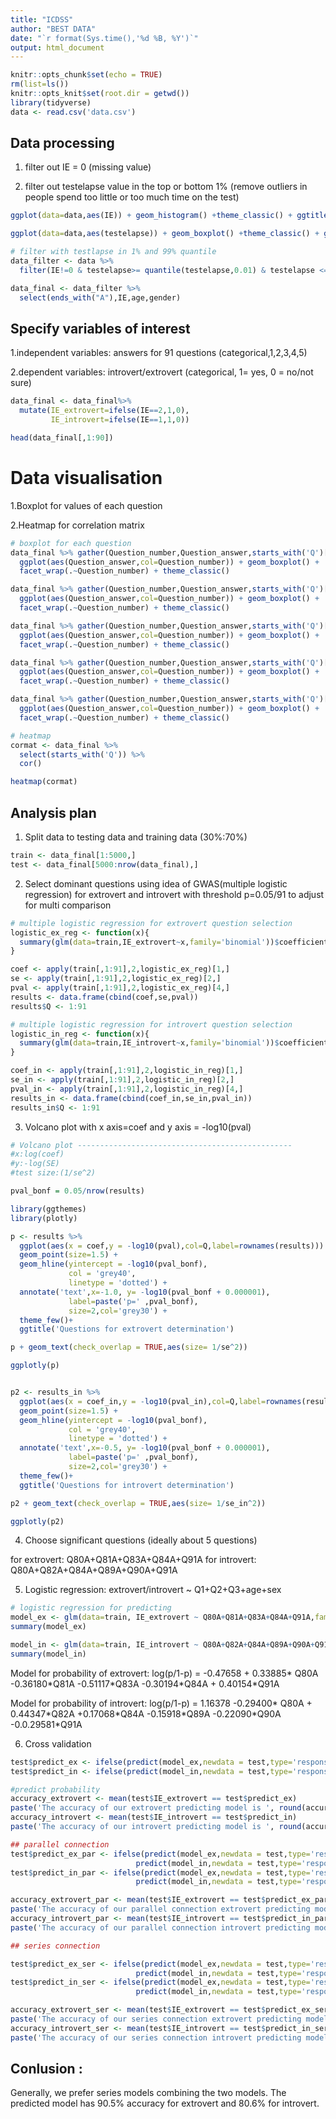 ```yaml
---
title: "ICDSS"
author: "BEST DATA"
date: "`r format(Sys.time(),'%d %B, %Y')`"
output: html_document
---
```


```r
knitr::opts_chunk$set(echo = TRUE)
rm(list=ls())
knitr::opts_knit$set(root.dir = getwd())
library(tidyverse)
data <- read.csv('data.csv')
```

## Data processing

1. filter out IE = 0 (missing value)

2. filter out testelapse value in the top or bottom 1% (remove outliers in people spend too little or too much time on the test)

```r
ggplot(data=data,aes(IE)) + geom_histogram() +theme_classic() + ggtitle('IE value distribution')

ggplot(data=data,aes(testelapse)) + geom_boxplot() +theme_classic() + ggtitle('Test Elapse and Outliers')

# filter with testlapse in 1% and 99% quantile
data_filter <- data %>%
  filter(IE!=0 & testelapse>= quantile(testelapse,0.01) & testelapse <= quantile(testelapse,0.99) )

data_final <- data_filter %>%
  select(ends_with("A"),IE,age,gender)
```

## Specify variables of interest

1.independent variables:  answers for  91 questions (categorical,1,2,3,4,5)

2.dependent variables: introvert/extrovert (categorical, 1= yes, 0 = no/not sure)
```r
data_final <- data_final%>%
  mutate(IE_extrovert=ifelse(IE==2,1,0),
         IE_introvert=ifelse(IE==1,1,0))

head(data_final[,1:90])
```

# Data visualisation

1.Boxplot for values of each question

2.Heatmap for correlation matrix
```r
# boxplot for each question
data_final %>% gather(Question_number,Question_answer,starts_with('Q')[1:20]) %>%
  ggplot(aes(Question_answer,col=Question_number)) + geom_boxplot() + 
  facet_wrap(.~Question_number) + theme_classic()

data_final %>% gather(Question_number,Question_answer,starts_with('Q')[21:40]) %>%
  ggplot(aes(Question_answer,col=Question_number)) + geom_boxplot() + 
  facet_wrap(.~Question_number) + theme_classic()

data_final %>% gather(Question_number,Question_answer,starts_with('Q')[41:60]) %>%
  ggplot(aes(Question_answer,col=Question_number)) + geom_boxplot() + 
  facet_wrap(.~Question_number) + theme_classic()

data_final %>% gather(Question_number,Question_answer,starts_with('Q')[61:80]) %>%
  ggplot(aes(Question_answer,col=Question_number)) + geom_boxplot() + 
  facet_wrap(.~Question_number) + theme_classic()

data_final %>% gather(Question_number,Question_answer,starts_with('Q')[81:91]) %>%
  ggplot(aes(Question_answer,col=Question_number)) + geom_boxplot() + 
  facet_wrap(.~Question_number) + theme_classic()

# heatmap
cormat <- data_final %>%
  select(starts_with('Q')) %>% 
  cor()

heatmap(cormat)
```

## Analysis plan

1. Split data to testing data and training data (30%:70%)

```r
train <- data_final[1:5000,]
test <- data_final[5000:nrow(data_final),]
```

2. Select dominant questions using idea of GWAS(multiple logistic regression) for extrovert and introvert with threshold p=0.05/91 to adjust for multi comparison

```r
# multiple logistic regression for extrovert question selection
logistic_ex_reg <- function(x){
  summary(glm(data=train,IE_extrovert~x,family='binomial'))$coefficient[2,]
}

coef <- apply(train[,1:91],2,logistic_ex_reg)[1,]
se <- apply(train[,1:91],2,logistic_ex_reg)[2,]
pval <- apply(train[,1:91],2,logistic_ex_reg)[4,]
results <- data.frame(cbind(coef,se,pval))
results$Q <- 1:91

# multiple logistic regression for introvert question selection
logistic_in_reg <- function(x){
  summary(glm(data=train,IE_introvert~x,family='binomial'))$coefficient[2,]
}

coef_in <- apply(train[,1:91],2,logistic_in_reg)[1,]
se_in <- apply(train[,1:91],2,logistic_in_reg)[2,]
pval_in <- apply(train[,1:91],2,logistic_in_reg)[4,]
results_in <- data.frame(cbind(coef_in,se_in,pval_in))
results_in$Q <- 1:91

```

3. Volcano plot with x axis=coef and y axis = -log10(pval)

```r
# Volcano plot ------------------------------------------------
#x:log(coef)
#y:-log(SE)
#test size:(1/se^2)

pval_bonf = 0.05/nrow(results)

library(ggthemes)
library(plotly)

p <- results %>%
  ggplot(aes(x = coef,y = -log10(pval),col=Q,label=rownames(results))) +
  geom_point(size=1.5) +
  geom_hline(yintercept = -log10(pval_bonf),
             col = 'grey40',
             linetype = 'dotted') + 
  annotate('text',x=-1.0, y= -log10(pval_bonf + 0.000001),
             label=paste('p=' ,pval_bonf),
             size=2,col='grey30') +
  theme_few()+
  ggtitle('Questions for extrovert determination')

p + geom_text(check_overlap = TRUE,aes(size= 1/se^2))

ggplotly(p)


p2 <- results_in %>%
  ggplot(aes(x = coef_in,y = -log10(pval_in),col=Q,label=rownames(results_in))) +
  geom_point(size=1.5) +
  geom_hline(yintercept = -log10(pval_bonf),
             col = 'grey40',
             linetype = 'dotted') + 
  annotate('text',x=-0.5, y= -log10(pval_bonf + 0.000001),
             label=paste('p=' ,pval_bonf),
             size=2,col='grey30') +
  theme_few()+
  ggtitle('Questions for introvert determination')

p2 + geom_text(check_overlap = TRUE,aes(size= 1/se_in^2))

ggplotly(p2)

```

4. Choose significant questions (ideally about 5 questions)

for extrovert: Q80A+Q81A+Q83A+Q84A+Q91A
for introvert: Q80A+Q82A+Q84A+Q89A+Q90A+Q91A

5. Logistic regression: extrovert/introvert ~ Q1+Q2+Q3+age+sex 

```r
# logistic regression for predicting
model_ex <- glm(data=train, IE_extrovert ~ Q80A+Q81A+Q83A+Q84A+Q91A,family='binomial')
summary(model_ex)

model_in <- glm(data=train, IE_introvert ~ Q80A+Q82A+Q84A+Q89A+Q90A+Q91A,family='binomial')
summary(model_in)

```

Model for probability of extrovert:
log(p/1-p) = -0.47658 + 0.33885* Q80A -0.36180\*Q81A -0.51117\*Q83A -0.30194\*Q84A + 0.40154*Q91A

Model for probability of introvert:
log(p/1-p) = 1.16378 -0.29400* Q80A + 0.44347\*Q82A +0.17068\*Q84A -0.15918\*Q89A -0.22090\*Q90A -0.0.29581*Q91A

6. Cross validation

```r
test$predict_ex <- ifelse(predict(model_ex,newdata = test,type='response')>0.5,1,0)
test$predict_in <- ifelse(predict(model_in,newdata = test,type='response')>0.5,1,0)

#predict probability
accuracy_extrovert <- mean(test$IE_extrovert == test$predict_ex)
paste('The accuracy of our extrovert predicting model is ', round(accuracy_extrovert*100,digits=3),'%',sep='')
accuracy_introvert <- mean(test$IE_introvert == test$predict_in)
paste('The accuracy of our introvert predicting model is ', round(accuracy_introvert*100,digits=3),'%',sep='')

## parallel connection
test$predict_ex_par <- ifelse(predict(model_ex,newdata = test,type='response')>0.5 | 
                            predict(model_in,newdata = test,type='response')<0.5,1,0)
test$predict_in_par <- ifelse(predict(model_ex,newdata = test,type='response')<0.5 | 
                            predict(model_in,newdata = test,type='response')>0.5,1,0)

accuracy_extrovert_par <- mean(test$IE_extrovert == test$predict_ex_par)
paste('The accuracy of our parallel connection extrovert predicting model is ', round(accuracy_extrovert_par*100,digits=3),'%',sep='')
accuracy_introvert_par <- mean(test$IE_introvert == test$predict_in_par)
paste('The accuracy of our parallel connection introvert predicting model is ', round(accuracy_introvert_par*100,digits=3),'%',sep='')

## series connection

test$predict_ex_ser <- ifelse(predict(model_ex,newdata = test,type='response')>0.5 & 
                            predict(model_in,newdata = test,type='response')<0.5,1,0)
test$predict_in_ser <- ifelse(predict(model_ex,newdata = test,type='response')<0.5 & 
                            predict(model_in,newdata = test,type='response')>0.5,1,0)

accuracy_extrovert_ser <- mean(test$IE_extrovert == test$predict_ex_ser)
paste('The accuracy of our series connection extrovert predicting model is ', round(accuracy_extrovert_ser*100,digits=3),'%',sep='')
accuracy_introvert_ser <- mean(test$IE_introvert == test$predict_in_ser)
paste('The accuracy of our series connection introvert predicting model is ', round(accuracy_introvert_ser*100,digits=3),'%',sep='')

```
## Conlusion :
Generally, we prefer series models combining the two models. The predicted model has 90.5% accuracy for extrovert and 80.6% for introvert.

